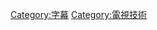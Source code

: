{{noteTA
|1=zh-cn:图文电视;zh-hant:圖文電視;zh-tw:電視資訊;zh-sg:电视资讯;
|G1=Communication
|G2=IT
}}

{{Cat main|電視資訊}}
{{Commons cat|Teletext}}

[[Category:字幕|Category:字幕]]
[[Category:電視技術|Category:電視技術]]